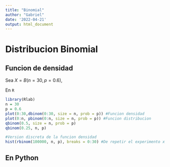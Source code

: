 ```yaml
---
title: "Binomial"
author: "Gabriel"
date: '2022-04-21'
output: html_document
---
```


# Distribucion Binomial

## Funcion de densidad

Sea $X = B(n = 30, p = 0.6)$,

En `R`
```r
library(Rlab)
n = 30
p = 0.6
plot(0:30,dbinom(0:30, size = n, prob = p)) #Funcion densidad
plot(0:n, pbinom(0:n, size = n, prob = p)) #Funcion distribucion
qbinom(0.5, size = n, prob = p)
qbinom(0.25, n, p)

#Version discreta de la funcion densidad
hist(rbinom(100000, n, p), breaks = 0:30) #De repetir el experimento x veces, de hacer n tiradas con probabilidad p de exito
```
## En Python

`
`

